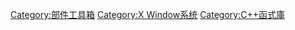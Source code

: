 {{Commonscat|Qt}}
{{catmore|Qt}}


[[Category:部件工具箱|Category:部件工具箱]]
[[Category:X_Window系统|Category:X Window系统]]
[[Category:C++函式庫|Category:C++函式庫]]
